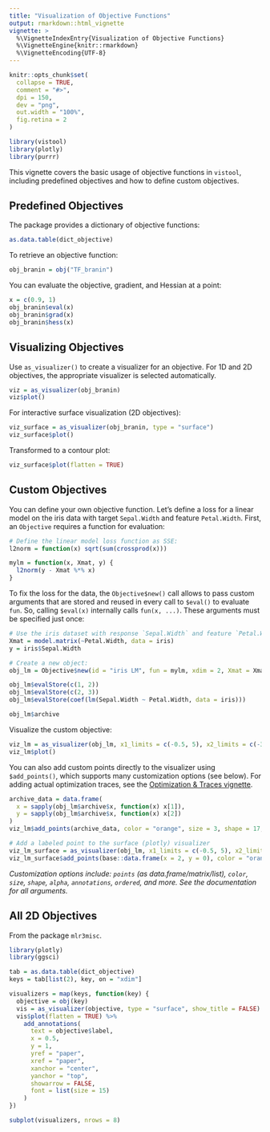 ```yaml
---
title: "Visualization of Objective Functions"
output: rmarkdown::html_vignette
vignette: >
  %\VignetteIndexEntry{Visualization of Objective Functions}
  %\VignetteEngine{knitr::rmarkdown}
  %\VignetteEncoding{UTF-8}
---
```


```r
knitr::opts_chunk$set(
  collapse = TRUE,
  comment = "#>",
  dpi = 150,
  dev = "png",
  out.width = "100%",
  fig.retina = 2
)
```

```r
library(vistool)
library(plotly)
library(purrr)
```

This vignette covers the basic usage of objective functions in `vistool`, including predefined objectives and how to define custom objectives.

## Predefined Objectives

The package provides a dictionary of objective functions:

```r
as.data.table(dict_objective)
```

To retrieve an objective function:

```r
obj_branin = obj("TF_branin")
```

You can evaluate the objective, gradient, and Hessian at a point:

```r
x = c(0.9, 1)
obj_branin$eval(x)
obj_branin$grad(x)
obj_branin$hess(x)
```

## Visualizing Objectives

Use `as_visualizer()` to create a visualizer for an objective. For 1D and 2D objectives, the appropriate visualizer is selected automatically.

```r
viz = as_visualizer(obj_branin)
viz$plot()
```

For interactive surface visualization (2D objectives):

```r
viz_surface = as_visualizer(obj_branin, type = "surface")
viz_surface$plot()
```

Transformed to a contour plot:

```r
viz_surface$plot(flatten = TRUE)
```

## Custom Objectives

You can define your own objective function.
Let's define a loss for a linear model on the iris data with target `Sepal.Width` and feature `Petal.Width`. First, an `Objective` requires a function for evaluation:

```r
# Define the linear model loss function as SSE:
l2norm = function(x) sqrt(sum(crossprod(x)))

mylm = function(x, Xmat, y) {
  l2norm(y - Xmat %*% x)
}
```

To fix the loss for the data, the `Objective$new()` call allows to pass custom arguments that are stored and reused in every call to `$eval()` to evaluate `fun`.
So, calling `$eval(x)` internally calls `fun(x, ...)`.
These arguments must be specified just once:

```r
# Use the iris dataset with response `Sepal.Width` and feature `Petal.Width`:
Xmat = model.matrix(~Petal.Width, data = iris)
y = iris$Sepal.Width

# Create a new object:
obj_lm = Objective$new(id = "iris LM", fun = mylm, xdim = 2, Xmat = Xmat, y = y, minimize = TRUE)

obj_lm$evalStore(c(1, 2))
obj_lm$evalStore(c(2, 3))
obj_lm$evalStore(coef(lm(Sepal.Width ~ Petal.Width, data = iris)))

obj_lm$archive
```

Visualize the custom objective:

```r
viz_lm = as_visualizer(obj_lm, x1_limits = c(-0.5, 5), x2_limits = c(-3.2, 2.8))
viz_lm$plot()
```

You can also add custom points directly to the visualizer using `$add_points()`, which supports many customization options (see below).
For adding actual optimization traces, see the [Optimization & Traces vignette](optimization_traces.html).

```r
archive_data = data.frame(
  x = sapply(obj_lm$archive$x, function(x) x[1]),
  y = sapply(obj_lm$archive$x, function(x) x[2])
)
viz_lm$add_points(archive_data, color = "orange", size = 3, shape = 17, alpha = 0.8, ordered = TRUE)$plot()
```

```r
# Add a labeled point to the surface (plotly) visualizer
viz_lm_surface = as_visualizer(obj_lm, x1_limits = c(-0.5, 5), x2_limits = c(-3.2, 2.8), type = "surface")
viz_lm_surface$add_points(base::data.frame(x = 2, y = 0), color = "orange", size = 8, alpha = 0.9, annotations = "The z values are inferred!")$plot()
```

*Customization options include: `points` (as data.frame/matrix/list), `color`, `size`, `shape`, `alpha`, `annotations`, `ordered`, and more. See the documentation for all arguments.*

## All 2D Objectives

From the package `mlr3misc`.

```r
library(plotly)
library(ggsci)

tab = as.data.table(dict_objective)
keys = tab[list(2), key, on = "xdim"]

visualizers = map(keys, function(key) {
  objective = obj(key)
  vis = as_visualizer(objective, type = "surface", show_title = FALSE)
  vis$plot(flatten = TRUE) %>%
    add_annotations(
      text = objective$label,
      x = 0.5,
      y = 1,
      yref = "paper",
      xref = "paper",
      xanchor = "center",
      yanchor = "top",
      showarrow = FALSE,
      font = list(size = 15)
    )
})

subplot(visualizers, nrows = 8)
```
